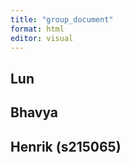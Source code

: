 ```yaml
---
title: "group_document"
format: html
editor: visual
---
```


## Lun

## Bhavya

## Henrik (s215065)
